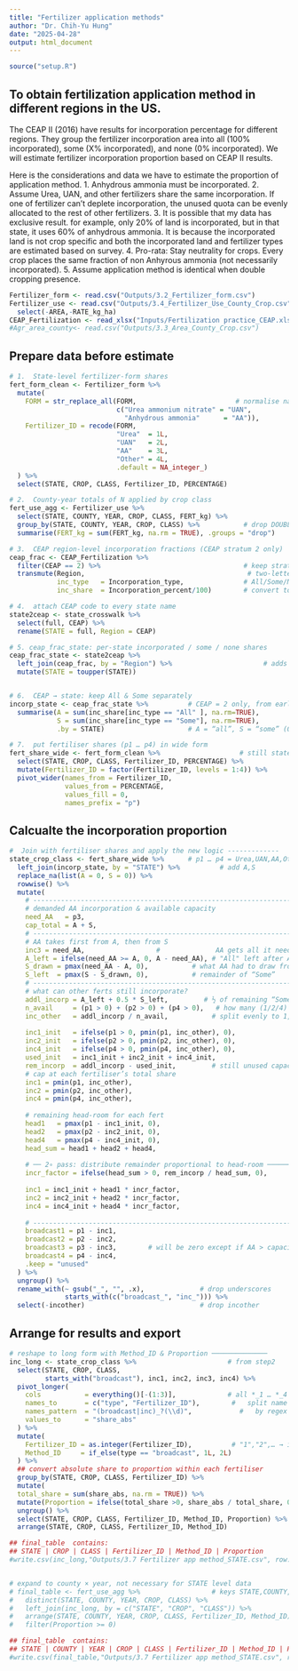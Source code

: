 ```yaml
---
title: "Fertilizer application methods"
author: "Dr. Chih-Yu Hung"
date: "2025-04-28"
output: html_document
---
```


```r
source("setup.R")
```

## To obtain fertilization application method in different regions in the US. 

The CEAP II (2016) have results for incorporation percentage for different regions. 
They group the fertilizer incorporation area into all (100% incorporated), some (X% incorporated), and none (0% incorporated). We will estimate fertilizer incorporation proportion based on CEAP II results. 

Here is the considerations and data we have to estimate the proportion of application method. 
1. Anhydrous ammonia must be incorporated. 
2. Assume Urea, UAN, and other fertilizers share the same incorporation. If one of fertilizer can't deplete incorporation, the unused quota can be evenly allocated to the rest of other fertilizers. 
3. It is possible that my data has exclusive result. for example, only 20% of land is incorporated, but in that state, it uses 60% of anhydrous ammonia. It is because the incorporated land is not crop specific and both the incorporated land and fertilizer types are estimated based on survey. 
4. Pro-rata: Stay neutrality for crops. Every crop places the same fraction of non Anhyrous ammonia (not necessarily incorporated). 
5. Assume application method is identical when double cropping presence.

```r
Fertilizer_form <- read.csv("Outputs/3.2_Fertilizer_form.csv")
Fertilizer_use <- read.csv("Outputs/3.4_Fertilizer_Use_County_Crop.csv") %>%
  select(-AREA,-RATE_kg_ha)
CEAP_Fertilization <- read_xlsx("Inputs/Fertilization practice_CEAP.xlsx")
#Agr_area_county<- read.csv("Outputs/3.3_Area_County_Crop.csv")
```


## Prepare data before estimate


```r
# 1.  State‑level fertilizer‑form shares
fert_form_clean <- Fertilizer_form %>%
  mutate(
    FORM = str_replace_all(FORM,                         # normalise names
                           c("Urea ammonium nitrate" = "UAN",
                             "Anhydrous ammonia"      = "AA")),
    Fertilizer_ID = recode(FORM,
                           "Urea"  = 1L,
                           "UAN"   = 2L,
                           "AA"    = 3L,
                           "Other" = 4L,
                           .default = NA_integer_)
  ) %>%
  select(STATE, CROP, CLASS, Fertilizer_ID, PERCENTAGE)

# 2.  County‑year totals of N applied by crop class
fert_use_agg <- Fertilizer_use %>%
  select(STATE, COUNTY, YEAR, CROP, CLASS, FERT_kg) %>%
  group_by(STATE, COUNTY, YEAR, CROP, CLASS) %>%           # drop DOUBLE
  summarise(FERT_kg = sum(FERT_kg, na.rm = TRUE), .groups = "drop")

# 3.  CEAP region‑level incorporation fractions (CEAP stratum 2 only)
ceap_frac <- CEAP_Fertilization %>%
  filter(CEAP == 2) %>%                                    # keep stratum 2
  transmute(Region,                                         # two‑letter CEAP code
            inc_type   = Incorporation_type,               # All/Some/None
            inc_share  = Incorporation_percent/100)        # convert to fraction

# 4.  attach CEAP code to every state name 
state2ceap <- state_crosswalk %>%
  select(full, CEAP) %>%
  rename(STATE = full, Region = CEAP)

# 5. ceap_frac_state: per‐state incorporated / some / none shares
ceap_frac_state <- state2ceap %>%
  left_join(ceap_frac, by = "Region") %>%                       # adds inc_type & inc_share
  mutate(STATE = toupper(STATE))


# 6.  CEAP → state: keep All & Some separately 
incorp_state <- ceap_frac_state %>%          # CEAP = 2 only, from earlier step
  summarise(A = sum(inc_share[inc_type == "All" ], na.rm=TRUE),
            S = sum(inc_share[inc_type == "Some"], na.rm=TRUE),
            .by = STATE)                     # A = “all”, S = “some” (0–1 scale)

# 7.  put fertiliser shares (p1 … p4) in wide form 
fert_share_wide <- fert_form_clean %>%                    # still state‑level
  select(STATE, CROP, CLASS, Fertilizer_ID, PERCENTAGE) %>%
  mutate(Fertilizer_ID = factor(Fertilizer_ID, levels = 1:4)) %>%
  pivot_wider(names_from = Fertilizer_ID,
              values_from = PERCENTAGE,
              values_fill = 0,
              names_prefix = "p")        
```

## Calcualte the incorporation proportion
```r
#  Join with fertiliser shares and apply the new logic -------------
state_crop_class <- fert_share_wide %>%      # p1 … p4 = Urea,UAN,AA,Other
  left_join(incorp_state, by = "STATE") %>%          # add A,S
  replace_na(list(A = 0, S = 0)) %>%
  rowwise() %>%
  mutate(
    # ------------------------------------------------------------------
    # demanded AA incorporation & available capacity
    need_AA   = p3,
    cap_total = A + S,
    # ------------------------------------------------------------------
    # AA takes first from A, then from S
    inc3 = need_AA,                  #              AA gets all it needs
    A_left = ifelse(need_AA >= A, 0, A - need_AA), # "All" left after AA
    S_drawn = pmax(need_AA - A, 0),           # what AA had to draw from “Some”
    S_left  = pmax(S - S_drawn, 0),           # remainder of “Some”
    # ------------------------------------------------------------------
    # what can other ferts still incorporate?
    addl_incorp = A_left + 0.5 * S_left,         # ½ of remaining “Some”
    n_avail     = (p1 > 0) + (p2 > 0) + (p4 > 0),   # how many (1/2/4) present
    inc_other   = addl_incorp / n_avail,           # split evenly to 1,2,4
    
    inc1_init   = ifelse(p1 > 0, pmin(p1, inc_other), 0),
    inc2_init   = ifelse(p2 > 0, pmin(p2, inc_other), 0),
    inc4_init   = ifelse(p4 > 0, pmin(p4, inc_other), 0),
    used_init   = inc1_init + inc2_init + inc4_init,
    rem_incorp  = addl_incorp - used_init,         # still unused capacity
    # cap at each fertiliser’s total share
    inc1 = pmin(p1, inc_other),
    inc2 = pmin(p2, inc_other),
    inc4 = pmin(p4, inc_other),
    
    # remaining head‑room for each fert
    head1   = pmax(p1 - inc1_init, 0),
    head2   = pmax(p2 - inc2_init, 0),
    head4   = pmax(p4 - inc4_init, 0),
    head_sum = head1 + head2 + head4,
    
    # ── 2∘ pass: distribute remainder proportional to head‑room ───────
    incr_factor = ifelse(head_sum > 0, rem_incorp / head_sum, 0),
    
    inc1 = inc1_init + head1 * incr_factor,
    inc2 = inc2_init + head2 * incr_factor,
    inc4 = inc4_init + head4 * incr_factor,
    
    # ------------------------------------------------------------------
    broadcast1 = p1 - inc1,
    broadcast2 = p2 - inc2,
    broadcast3 = p3 - inc3,        # will be zero except if AA > capacity (rare)
    broadcast4 = p4 - inc4,
    .keep = "unused"
  ) %>%
  ungroup() %>%
  rename_with(~ gsub("_", "", .x),              # drop underscores
              starts_with(c("broadcast_", "inc_"))) %>%
  select(-incother)                             # drop incother
```

## Arrange for results and export
```r
# reshape to long form with Method_ID & Proportion ──────────────
inc_long <- state_crop_class %>%                       # from step2
  select(STATE, CROP, CLASS,
         starts_with("broadcast"), inc1, inc2, inc3, inc4) %>%
  pivot_longer(
    cols           = everything()[-(1:3)],             # all *_1 … *_4
    names_to       = c("type", "Fertilizer_ID"),        #   split name
    names_pattern  = "(broadcast|inc)_?(\\d)",            #   by regex
    values_to      = "share_abs"
  ) %>%
  mutate(
    Fertilizer_ID = as.integer(Fertilizer_ID),          # "1","2",… → int
    Method_ID     = if_else(type == "broadcast", 1L, 2L)
  ) %>%
  ## convert absolute share to proportion within each fertiliser
  group_by(STATE, CROP, CLASS, Fertilizer_ID) %>%
  mutate(
  total_share = sum(share_abs, na.rm = TRUE)) %>%
  mutate(Proportion = ifelse(total_share >0, share_abs / total_share, 0)) %>%
  ungroup() %>%
  select(STATE, CROP, CLASS, Fertilizer_ID, Method_ID, Proportion) %>%
  arrange(STATE, CROP, CLASS, Fertilizer_ID, Method_ID)

## final_table  contains:
## STATE | CROP | CLASS | Fertilizer_ID | Method_ID | Proportion
#write.csv(inc_long,"Outputs/3.7 Fertilizer app method_STATE.csv", row.names = FALSE)


# expand to county × year, not necessary for STATE level data
# final_table <- fert_use_agg %>%                  # keys STATE,COUNTY,YEAR,CROP,CLASS
#   distinct(STATE, COUNTY, YEAR, CROP, CLASS) %>%
#   left_join(inc_long, by = c("STATE", "CROP", "CLASS")) %>%
#   arrange(STATE, COUNTY, YEAR, CROP, CLASS, Fertilizer_ID, Method_ID) %>%
#   filter(Proportion >= 0)

## final_table  contains:
## STATE | COUNTY | YEAR | CROP | CLASS | Fertilizer_ID | Method_ID | Proportion
#write.csv(final_table,"Outputs/3.7 Fertilizer app method_STATE.csv", row.names = FALSE)



```